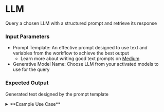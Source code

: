 # LLM

Query a chosen LLM with a structured prompt and retrieve its response

### Input Parameters

- Prompt Template: An effective prompt designed to use text and variables from the workflow to achieve the best output
    - Learn more about writing good text prompts on [Medium](https://medium.com/the-modern-scientist/best-prompt-techniques-for-best-llm-responses-24d2ff4f6bca)
- Generative Model Name: Choose LLM from your activated models to use for the query

### Expected Output

Generated text designed by the prompt template

<details>
<summary>**Example Use Case**</summary>

In this sample workflow, a LLM "travel agent" is queried with what the top 5
sights to see in the world. The node queries the LLM using the prompt and returns the response.

![Workflow View](/assets/llm-workflow.png)

</details>